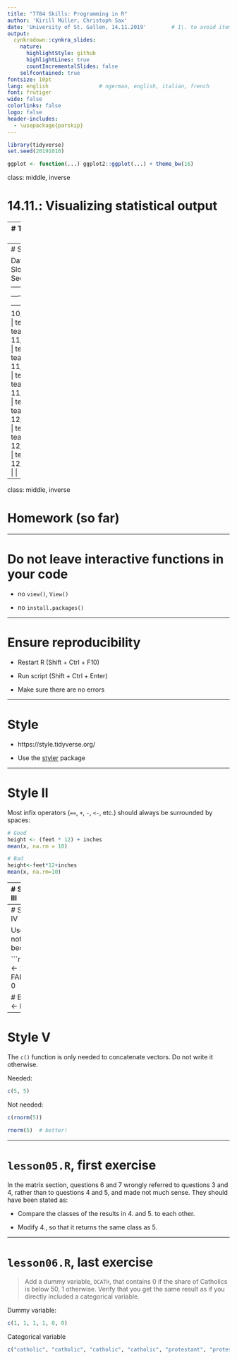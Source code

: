 ```yaml
---
title: "7784 Skills: Programming in R"
author: 'Kirill Müller, Christoph Sax'
date: 'University of St. Gallen, 14.11.2019'        # 1\. to avoid itemizing
output:
  cynkradown::cynkra_slides:
    nature:
      highlightStyle: github
      highlightLines: true
      countIncrementalSlides: false
    selfcontained: true
fontsize: 10pt
lang: english                # ngerman, english, italian, french
font: frutiger
wide: false
colorlinks: false
logo: false
header-includes:
  - \usepackage{parskip}
---
```


```r
library(tidyverse)
set.seed(20191010)

ggplot <- function(...) ggplot2::ggplot(...) + theme_bw(16)
```

class: middle, inverse

# 14.11.: Visualizing statistical output


---
# Topics for today

- Homework 5, 6

- Two presentations

- Visualizing statistical output

- More on linear regression


---
# Schedule

  Date       | First Slot | Second Slot
-------------|------------|------------
  10/24/2019 | team04     | team10
  11/14/2019 | team09     | team03
  11/21/2019 | team12     | team01
  11/28/2019 | team07     | team05
  12/05/2019 | team06     | team11
  12/12/2019 | team08     |
  12/19/2019 |            |


---


class: middle, inverse

# Homework (so far)


---

# Do not leave interactive functions in your code

- no `view()`, `View()`

- no `install.packages()`


---


# Ensure reproducibility

- Restart R (Shift + Ctrl + F10)

- Run script (Shift + Ctrl + Enter)

- Make sure there are no errors


---


# Style

- https://style.tidyverse.org/

- Use the [styler](https://cran.r-project.org/web/packages/styler/index.html) package


---

# Style II
Most infix operators (`==`, `+`, `-`, `<-`, etc.) should always be surrounded by spaces:


```r
# Good
height <- (feet * 12) + inches
mean(x, na.rm = 10)

# Bad
height<-feet*12+inches
mean(x, na.rm=10)
```

---
# Style III


```r
# Good
do_something_very_complicated(
  something = "that",
  requires = many,
  arguments = "some of which may be long"
)

# Bad
do_something_very_complicated("that", requires, many, arguments,
                              "some of which may be long"
                              )
```

---
# Style IV

Use `TRUE` not `T`, because:

```r
TRUE <- 1
FALSE <- 0

# But
T <- F
```
---


# Style V

The `c()` function is only needed to concatenate vectors. Do not write it otherwise.

Needed:
```r
c(5, 5)
```

Not needed:
```r
c(rnorm(5))

rnorm(5)  # better!
```

---

# `lesson05.R`, first exercise

In the matrix section, questions 6 and 7 wrongly referred to questions 3 and
4, rather than to questions 4 and 5, and made not much sense. They should
have been stated as:

- Compare the classes of the results in 4. and 5. to each other.

- Modify 4., so that it returns the same class as 5.

---

# `lesson06.R`, last exercise

> Add a dummy variable, `DCATH`, that contains 0 if the share of Catholics
is below 50, 1 otherwise. Verify that you get the same result as if you
directly included a categorical variable.

Dummy variable:
```r
c(1, 1, 1, 1, 0, 0)
```

Categorical variable
```r
c("catholic", "catholic", "catholic", "catholic", "protestant", "protestant")
```










